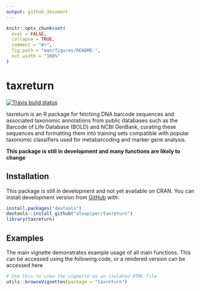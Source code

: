 ---
output: github_document
---

<!-- README.md is generated from README.Rmd. Please edit that file -->

```{r, include = FALSE}
knitr::opts_chunk$set(
  eval = FALSE,
  collapse = TRUE,
  comment = "#>",
  fig.path = "man/figures/README-",
  out.width = "100%"
)
```
# taxreturn

<!-- badges: start -->
[![Travis build status](https://travis-ci.org/alexpiper/taxreturn.svg?branch=master)](https://travis-ci.org/alexpiper/taxreturn)
<!-- badges: end -->

taxreturn is an R package for fetching DNA barcode sequences and associated taxonomic annotations from public databases such as the Barcode of Life Database (BOLD) and NCBI GenBank, curating these sequences and formatting them into training sets compatible with popular taxonomic classifiers used for metabarcoding and marker gene analysis.


**This package is still in development and many functions are likely to change**

## Installation

This package is still in development and not yet available on CRAN.  You can install development version from [GitHub](https://github.com/) with:

```{r eval=FALSE}
install.packages("devtools")
devtools::install_github("alexpiper/taxreturn")
library(taxreturn)
```

## Examples

The main vignette demonstrates example usage of all main functions. This can be accessed using the following code, or a rendered version can be accessed here
```{r}
# Use this to view the vignette as an isolated HTML file
utils::browseVignettes(package = "taxreturn")
```
